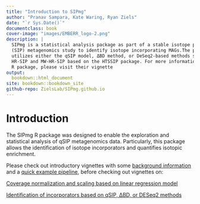 --- 
title: "Introduction to SIPmg"
author: "Pranav Sampara, Kate Waring, Ryan Ziels"
date: "`r Sys.Date()`"
documentclass: book
cover-image: "images/EMBERR_logo-2.png"
description: |
  SIPmg is a statistical analysis package as part of a stable isotope probing
  (SIP) metagenomics study to identify isotope incorporating MAGs.The package
  utilizes either the qSIP model, ΔBD method, or DeSeq2-based methods such as
  HR-SIP and MW-HR-SIP based on the HTSSIP package. For more information on HTSSIP
  R package, please visit their vignette
output:
  bookdown::html_document
site: bookdown::bookdown_site
github-repo: ZielsLab/SIPmg.github.io
---

# Introduction

The SIPmg R package was designed to enable the exploration and statistical analysis of qSIP metagenomics data. Particularly, this package allows the identification of isotope incorporators and quantifies isotopic enrichment.

Please check out introductory vignettes with some [background information](#background) and a [quick example pipeline](#quick-example), before checking out vignettes on:

[Coverage normalization and scaling based on linear regression model](#scaling-coverage-data)

[Identification of incorporators based on qSIP, ΔBD, or DESeq2 methods](#identifying-incorporators)
